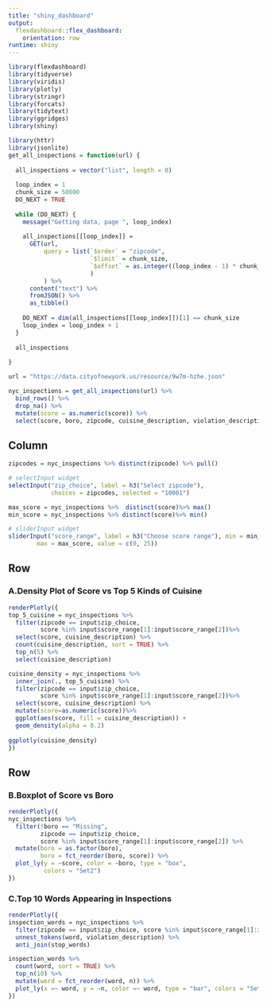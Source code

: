 ```yaml
---
title: "shiny_dashboard"
output: 
  flexdashboard::flex_dashboard:
    orientation: row
runtime: shiny
---
```


```r
library(flexdashboard)
library(tidyverse)
library(viridis)
library(plotly)
library(stringr)
library(forcats)
library(tidytext) 
library(ggridges)
library(shiny)
```

```r
library(httr)
library(jsonlite)
get_all_inspections = function(url) {
  
  all_inspections = vector("list", length = 0)
  
  loop_index = 1
  chunk_size = 50000
  DO_NEXT = TRUE
  
  while (DO_NEXT) {
    message("Getting data, page ", loop_index)
    
    all_inspections[[loop_index]] = 
      GET(url,
          query = list(`$order` = "zipcode",
                       `$limit` = chunk_size,
                       `$offset` = as.integer((loop_index - 1) * chunk_size)
                       )
          ) %>%
      content("text") %>%
      fromJSON() %>%
      as_tibble()
    
    DO_NEXT = dim(all_inspections[[loop_index]])[1] == chunk_size
    loop_index = loop_index + 1
  }
  
  all_inspections
  
}

url = "https://data.cityofnewyork.us/resource/9w7m-hzhe.json"

nyc_inspections = get_all_inspections(url) %>%
  bind_rows() %>%
  drop_na() %>%
  mutate(score = as.numeric(score)) %>%
  select(score, boro, zipcode, cuisine_description, violation_description)
```


Column {.sidebar}
-----------------------------------------------------------------------

```r
zipcodes = nyc_inspections %>% distinct(zipcode) %>% pull()

# selectInput widget
selectInput("zip_choice", label = h3("Select zipcode"),
            choices = zipcodes, selected = "10001")

max_score = nyc_inspections %>%  distinct(score)%>% max()
min_score = nyc_inspections %>% distinct(score)%>% min()

# sliderInput widget
sliderInput("score_range", label = h3("Choose score range"), min = min_score, 
        max = max_score, value = c(0, 25))
```


Row
-----------------------------------------------------------------------

### A.Density Plot of Score vs Top 5 Kinds of Cuisine 

```r
renderPlotly({
top_5_cuisine = nyc_inspections %>%
  filter(zipcode == input$zip_choice, 
         score %in% input$score_range[1]:input$score_range[2])%>%
  select(score, cuisine_description) %>%
  count(cuisine_description, sort = TRUE) %>%
  top_n(5) %>%
  select(cuisine_description)

cuisine_density = nyc_inspections %>%
  inner_join(., top_5_cuisine) %>%
  filter(zipcode == input$zip_choice, 
         score %in% input$score_range[1]:input$score_range[2])%>%
  select(score, cuisine_description) %>%
  mutate(score=as.numeric(score))%>%
  ggplot(aes(score, fill = cuisine_description)) + 
  geom_density(alpha = 0.2)
  
ggplotly(cuisine_density)
})
```

Row {.tabset .tabset-fade}
-----------------------------------------------------------------------

### B.Boxplot of Score vs Boro

```r
renderPlotly({
nyc_inspections %>%
  filter(!boro == "Missing", 
         zipcode == input$zip_choice, 
         score %in% input$score_range[1]:input$score_range[2]) %>%
  mutate(boro = as.factor(boro),
         boro = fct_reorder(boro, score)) %>% 
  plot_ly(y = ~score, color = ~boro, type = "box",
          colors = "Set2")
})
```

### C.Top 10 Words Appearing in Inspections

```r
renderPlotly({
inspection_words = nyc_inspections %>% 
  filter(zipcode == input$zip_choice, score %in% input$score_range[1]:input$score_range[2])%>%
  unnest_tokens(word, violation_description) %>%
  anti_join(stop_words)

inspection_words %>%
  count(word, sort = TRUE) %>%
  top_n(10) %>% 
  mutate(word = fct_reorder(word, n)) %>% 
  plot_ly(x =~ word, y = ~n, color =~ word, type = "bar", colors = "Set1")
})
```

